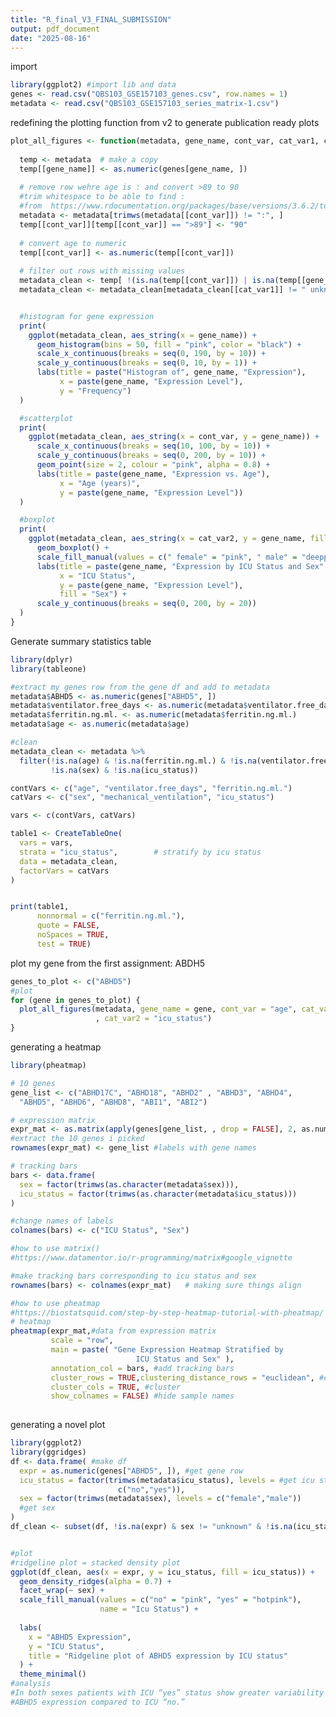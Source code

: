 ```yaml
---
title: "R_final_V3_FINAL_SUBMISSION"
output: pdf_document
date: "2025-08-16"
---
```


import
```r
library(ggplot2) #import lib and data
genes <- read.csv("QBS103_GSE157103_genes.csv", row.names = 1)
metadata <- read.csv("QBS103_GSE157103_series_matrix-1.csv")
```


redefining the plotting function from v2 to generate publication ready plots
```r
plot_all_figures <- function(metadata, gene_name, cont_var, cat_var1, cat_var2) {
  
  temp <- metadata  # make a copy
  temp[[gene_name]] <- as.numeric(genes[gene_name, ])
  
  # remove row wehre age is : and convert >89 to 90
  #trim whitespace to be able to find : 
  #from  https://www.rdocumentation.org/packages/base/versions/3.6.2/topics/trimws
  metadata <- metadata[trimws(metadata[[cont_var]]) != ":", ]
  temp[[cont_var]][temp[[cont_var]] == ">89"] <- "90"
  
  # convert age to numeric
  temp[[cont_var]] <- as.numeric(temp[[cont_var]])
  
  # filter out rows with missing values
  metadata_clean <- temp[ !(is.na(temp[[cont_var]]) | is.na(temp[[gene_name]])), ]
  metadata_clean <- metadata_clean[metadata_clean[[cat_var1]] != " unknown", ]


  #histogram for gene expression 
  print(
    ggplot(metadata_clean, aes_string(x = gene_name)) +
      geom_histogram(bins = 50, fill = "pink", color = "black") +
      scale_x_continuous(breaks = seq(0, 190, by = 10)) +
      scale_y_continuous(breaks = seq(0, 10, by = 1)) +
      labs(title = paste("Histogram of", gene_name, "Expression"),
           x = paste(gene_name, "Expression Level"),
           y = "Frequency")
  )

  #scatterplot
  print(
    ggplot(metadata_clean, aes_string(x = cont_var, y = gene_name)) +
      scale_x_continuous(breaks = seq(10, 100, by = 10)) +
      scale_y_continuous(breaks = seq(0, 200, by = 10)) +
      geom_point(size = 2, colour = "pink", alpha = 0.8) +
      labs(title = paste(gene_name, "Expression vs. Age"),
           x = "Age (years)",
           y = paste(gene_name, "Expression Level"))
  )

  #boxplot
  print(
    ggplot(metadata_clean, aes_string(x = cat_var2, y = gene_name, fill = cat_var1)) +
      geom_boxplot() +
      scale_fill_manual(values = c(" female" = "pink", " male" = "deeppink")) +
      labs(title = paste(gene_name, "Expression by ICU Status and Sex" ),
           x = "ICU Status",
           y = paste(gene_name, "Expression Level"),
           fill = "Sex") +
      scale_y_continuous(breaks = seq(0, 200, by = 20))
  )
}


```


Generate summary statistics table
```r
library(dplyr)
library(tableone)

#extract my genes row from the gene df and add to metadata
metadata$ABHD5 <- as.numeric(genes["ABHD5", ])
metadata$ventilator.free_days <- as.numeric(metadata$ventilator.free_days)
metadata$ferritin.ng.ml. <- as.numeric(metadata$ferritin.ng.ml.)
metadata$age <- as.numeric(metadata$age)

#clean
metadata_clean <- metadata %>%
  filter(!is.na(age) & !is.na(ferritin.ng.ml.) & !is.na(ventilator.free_days) &
         !is.na(sex) & !is.na(icu_status))

contVars <- c("age", "ventilator.free_days", "ferritin.ng.ml.")
catVars <- c("sex", "mechanical_ventilation", "icu_status")

vars <- c(contVars, catVars)

table1 <- CreateTableOne(
  vars = vars,
  strata = "icu_status",        # stratify by icu status
  data = metadata_clean,
  factorVars = catVars
)


print(table1,
      nonnormal = c("ferritin.ng.ml."),   
      quote = FALSE,
      noSpaces = TRUE,
      test = TRUE)            

```

plot my gene from the first assignment: ABDH5
```r
genes_to_plot <- c("ABHD5")
#plot
for (gene in genes_to_plot) {
  plot_all_figures(metadata, gene_name = gene, cont_var = "age", cat_var1 = "sex"
                   , cat_var2 = "icu_status")
}

```


generating a heatmap
```r
library(pheatmap)

# 10 genes 
gene_list <- c("ABHD17C", "ABHD18", "ABHD2" , "ABHD3", "ABHD4",
  "ABHD5", "ABHD6", "ABHD8", "ABI1", "ABI2")

# expression matrix
expr_mat <- as.matrix(apply(genes[gene_list, , drop = FALSE], 2, as.numeric)) 
#extract the 10 genes i picked
rownames(expr_mat) <- gene_list #labels with gene names

# tracking bars
bars <- data.frame(
  sex = factor(trimws(as.character(metadata$sex))),
  icu_status = factor(trimws(as.character(metadata$icu_status)))
)

#change names of labels
colnames(bars) <- c("ICU Status", "Sex")

#how to use matrix()
#https://www.datamentor.io/r-programming/matrix#google_vignette

#make tracking bars corresponding to icu status and sex 
rownames(bars) <- colnames(expr_mat)   # making sure things align

#how to use pheatmap 
#https://biostatsquid.com/step-by-step-heatmap-tutorial-with-pheatmap/
# heatmap
pheatmap(expr_mat,#data from expression matrix 
         scale = "row",
         main = paste( "Gene Expression Heatmap Stratified by 
                            ICU Status and Sex" ),
         annotation_col = bars, #add tracking bars
         cluster_rows = TRUE,clustering_distance_rows = "euclidean", #cluster 
         cluster_cols = TRUE, #cluster
         show_colnames = FALSE) #hide sample names
 
```



generating a novel plot
```r
library(ggplot2)
library(ggridges)
df <- data.frame( #make df
  expr = as.numeric(genes["ABHD5", ]), #get gene row
  icu_status = factor(trimws(metadata$icu_status), levels = #get icu status
                        c("no","yes")),
  sex = factor(trimws(metadata$sex), levels = c("female","male"))
  #get sex
)
df_clean <- subset(df, !is.na(expr) & sex != "unknown" & !is.na(icu_status))


#plot 
#ridgeline plot = stacked density plot
ggplot(df_clean, aes(x = expr, y = icu_status, fill = icu_status)) +
  geom_density_ridges(alpha = 0.7) +
  facet_wrap(~ sex) +
  scale_fill_manual(values = c("no" = "pink", "yes" = "hotpink"),
                    name = "Icu Status") +
  
  labs(
    x = "ABHD5 Expression",
    y = "ICU Status",
    title = "Ridgeline plot of ABHD5 expression by ICU status"
  ) +
  theme_minimal()
#analysis
#In both sexes patients with ICU “yes” status show greater variability in
#ABHD5 expression compared to ICU “no.” 
```

